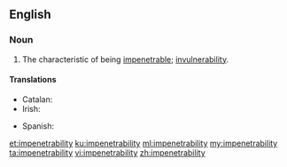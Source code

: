 ==English==

===Noun===
{{en-noun|impenetrabilities}}

# The characteristic of being [[impenetrable]]; [[invulnerability]].

====Translations====
{{trans-top|the characteristic of being impenetrable}}
* Catalan: {{t|ca|impenetrabilitat|f}}
* Irish: {{t|ga|neamh-intreáiteacht|f}}
{{trans-mid}}
* Spanish: {{t|es|impenetrabilidad|f}}
{{trans-bottom}}

[[et:impenetrability]]
[[ku:impenetrability]]
[[ml:impenetrability]]
[[my:impenetrability]]
[[ta:impenetrability]]
[[vi:impenetrability]]
[[zh:impenetrability]]